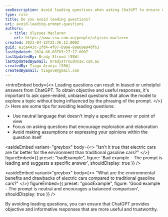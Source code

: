 ```yaml
---
seoDescription: Avoid leading questions when asking ChatGPT to ensure objective and informative responses that are more trustworthy.
type: rule
title: Do you avoid leading questions?
uri: avoid-leading-prompt-questions
authors:
  - title: Ulysses Maclaren
    url: https://www.ssw.com.au/people/ulysses-maclaren
created: 2023-04-12T22:26:12.000Z
guid: e1ca443c-1fd4-4f07-b99e-88e68e94df63
lastUpdated: 2024-06-08T03:27:17.000Z
lastUpdatedBy: Brady Stroud [SSW]
lastUpdatedByEmail: bradystroud@ssw.com.au
createdBy: Tiago Araújo [SSW]
createdByEmail: tiagov8@gmail.com
---
```


<introEmbed
  body={<>
Leading questions can result in biased or unhelpful answers from ChatGPT. To obtain objective and useful responses, it's important to ask open-ended, unbiased questions that allow the model to explore a topic without being influenced by the phrasing of the prompt.
  </>}
/>
Here are some tips for avoiding leading questions:

* Use neutral language that doesn't imply a specific answer or point of view
* Focus on asking questions that encourage exploration and elaboration
* Avoid making assumptions or expressing your opinions within the question itself

<asideEmbed
  variant="greybox"
  body={<>
    "Isn't it true that electric cars are far better for the environment than traditional gasoline cars?"
  </>}
  figureEmbed={{
    preset: "badExample",
    figure: 'Bad example - The prompt is leading and suggests a specific answer',
    shouldDisplay: true
  }}
/>

<asideEmbed
  variant="greybox"
  body={<>
    "What are the environmental benefits and drawbacks of electric cars compared to traditional gasoline cars?"
  </>}
  figureEmbed={{
    preset: "goodExample",
    figure: 'Good example - The prompt is neutral and encourages a balanced comparison',
    shouldDisplay: true
  }}
/>

By avoiding leading questions, you can ensure that ChatGPT provides objective and informative responses that are more useful and trustworthy.
